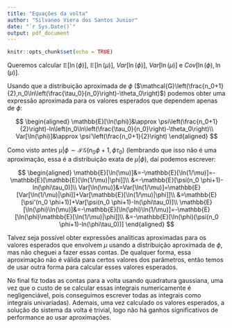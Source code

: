 ```yaml
---
title: "Equações da volta"
author: "Silvaneo Viera dos Santos Junior"
date: "`r Sys.Date()`"
output: pdf_document
---
```


```r
knitr::opts_chunk$set(echo = TRUE)
```

Queremos calcular $\mathbb{E}[\ln(\phi)]$, $\mathbb{E}[\ln(\mu)]$, $Var[\ln(\phi)]$, $Var[\ln(\mu)]$ e $Cov[\ln(\phi),\ln(\mu)]$.

Usando que a distribuição aproximada de $\phi$ ($\mathcal{G}\left(\frac{n_0+1}{2},n_0\ln\left(\frac{\tau_0}{n_0}\right)-\theta_0\right)$) podemos obter uma expressão aproximada para os valores esperados que dependem apenas de $\phi$:

$$
\begin{aligned}
\mathbb{E}[\ln(\phi)]&\approx \psi\left(\frac{n_0+1}{2}\right)-ln\left(n_0\ln\left(\frac{\tau_0}{n_0}\right)-\theta_0\right)\\
Var[\ln(\phi)]&\approx \psi'\left(\frac{n_0+1}{2}\right)
\end{aligned}
$$

Como visto antes $\mu|\phi \sim \mathcal{IG}(n_0 \phi+1,\phi\tau_0)$ (lembrando que isso não é uma aproximação, essa é a distribuição exata de $\mu|\phi$), daí podemos escrever:

$$
\begin{aligned}
\mathbb{E}[\ln(\mu)]&=-\mathbb{E}[\ln(1/\mu)]=-\mathbb{E}[\mathbb{E}[\ln(1/\mu)|\phi]]\\
&=-\mathbb{E}[\psi(n_0 \phi+1)-ln(\phi\tau_0)]\\
Var[\ln(\mu)]&=Var[\ln(1/\mu)]=\mathbb{E}[Var[\ln(1/\mu)|\phi]]+Var[\mathbb{E}[\ln(1/\mu)|\phi]]\\
&=\mathbb{E}[\psi'(n_0 \phi+1)]+Var[\psi(n_0 \phi+1)-ln(\phi\tau_0)]\\
\mathbb{E}[\ln(\phi)\ln(\mu)]&=-\mathbb{E}[\ln(\phi)\ln(1/\mu)]=-\mathbb{E}[\ln(\phi)\mathbb{E}[\ln(1/\mu)|\phi]]\\
&=-\mathbb{E}[\ln(\phi)(\psi(n_0 \phi+1)-ln(\phi\tau_0))]
\end{aligned}
$$

Talvez seja possível obter expressões analíticas aproximadas para os valores esperados que envolvem $\mu$ usando a distribuição aproximada de $\phi$, mas não cheguei a fazer essas contas. De qualquer forma, essa aproximação não é válida para certos valores dos parâmetros, então temos de usar outra forma para calcular esses valores esperados.

No final fiz todas as contas para a volta usando quadratura gaussiana, uma vez que o custo de se calcular essas integrais numericamente é negligenciável, pois conseguimos escrever todas as integrais como integrais univariadas). Ademais, uma vez calculado os valores esperados, a solução do sistema da volta é trivial, logo não há ganhos significativos de performance ao usar aproximações.
